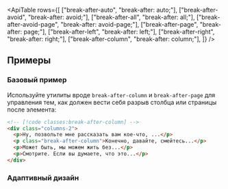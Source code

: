 

<ApiTable
  rows={[
    ["break-after-auto", "break-after: auto;"],
    ["break-after-avoid", "break-after: avoid;"],
    ["break-after-all", "break-after: all;"],
    ["break-after-avoid-page", "break-after: avoid-page;"],
    ["break-after-page", "break-after: page;"],
    ["break-after-left", "break-after: left;"],
    ["break-after-right", "break-after: right;"],
    ["break-after-column", "break-after: column;"],
  ]}
/>

## Примеры

### Базовый пример

Используйте утилиты вроде `break-after-column` и `break-after-page` для управления тем, как должен вести себя разрыв столбца или страницы после элемента:

```html
<!-- [!code classes:break-after-column] -->
<div class="columns-2">
  <p>Ну, позвольте мне рассказать вам кое-что, ...</p>
  <p class="break-after-column">Конечно, давайте, смейтесь...</p>
  <p>Может быть, мы можем жить без...</p>
  <p>Смотрите. Если вы думаете, что это...</p>
</div>
```

### Адаптивный дизайн

<ResponsiveDesign property="break-after" defaultClass="break-after-column" featuredClass="break-after-auto" />
